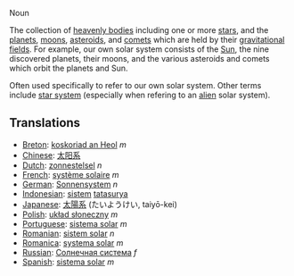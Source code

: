 Noun

The collection of [[heavenly bodies]] including one or more [[star]]s, and the [[planet]]s, [[moon]]s, [[asteroid]]s, and [[comet]]s which are held by their [[gravitational fields]].  For example, our own solar system consists of the [[Sun]], the nine discovered planets, their moons, and the various asteroids and comets which orbit the planets and Sun.

Often used specifically to refer to our own solar system.  Other terms include [[star system]] (especially when refering to an [[alien]] solar system).

== Translations ==
*[[Breton]]: [[koskoriad an Heol]] ''m''
*[[Chinese]]: [[太阳系]]
*[[Dutch]]: [[zonnestelsel]] ''n''
*[[French]]: [[système solaire]] ''m''
*[[German]]: [[Sonnensystem]] ''n''
*[[Indonesian]]: [[sistem]] [[tatasurya]]
*[[Japanese]]: [[太陽系]] (たいようけい, taiyō-kei)
*[[Polish]]: [[układ słoneczny]] ''m''
*[[Portuguese]]: [[sistema solar]] ''m''
*[[Romanian]]: [[sistem solar]] ''n''
*[[Romanica]]: [[systema solar]] ''m''
*[[Russian]]: [[Солнечная система]] ''f''
*[[Spanish]]: [[sistema solar]] ''m''